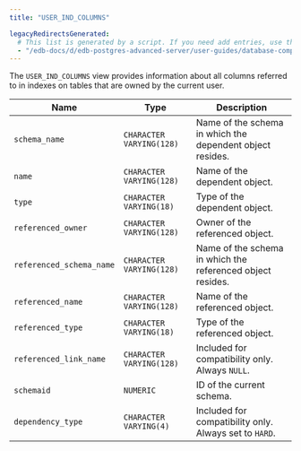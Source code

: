 ```yaml
---
title: "USER_IND_COLUMNS"

legacyRedirectsGenerated:
  # This list is generated by a script. If you need add entries, use the `legacyRedirects` key.
  - "/edb-docs/d/edb-postgres-advanced-server/user-guides/database-compatibility-for-oracle-developers-catalog-views-guide/13/user_dependencies.html"
---
```


<div id="user_dependencies" class="registered_link"></div>

The `USER_IND_COLUMNS` view provides information about  all columns referred to in indexes on tables that are owned by the current user.

| Name                     | Type                     | Description                                                |
| ------------------------ | ------------------------ | ---------------------------------------------------------- |
| `schema_name`            | `CHARACTER VARYING(128)` | Name of the schema in which the dependent object resides.  |
| `name`                   | `CHARACTER VARYING(128)` | Name of the dependent object.                              |
| `type`                   | `CHARACTER VARYING(18)`  | Type of the dependent object.                              |
| `referenced_owner`       | `CHARACTER VARYING(128)` | Owner of the referenced object.                            |
| `referenced_schema_name` | `CHARACTER VARYING(128)` | Name of the schema in which the referenced object resides. |
| `referenced_name`        | `CHARACTER VARYING(128)` | Name of the referenced object.                             |
| `referenced_type`        | `CHARACTER VARYING(18)`  | Type of the referenced object.                             |
| `referenced_link_name`   | `CHARACTER VARYING(128)` | Included for compatibility only. Always `NULL`.            |
| `schemaid`               | `NUMERIC`                | ID of the current schema.                                  |
| `dependency_type`        | `CHARACTER VARYING(4)`   | Included for compatibility only. Always set to `HARD`.     |
